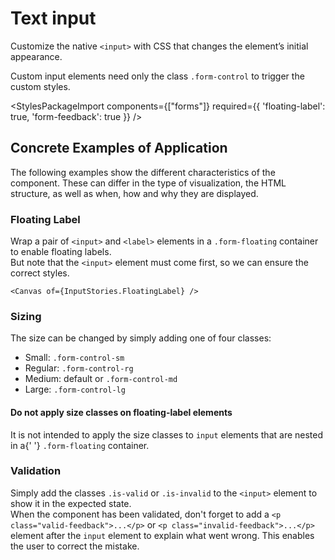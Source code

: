 
<Meta of={InputStories} />

# Text input

<div className="lead">
  Customize the native <code>&lt;input&gt;</code> with CSS that changes the element’s initial
  appearance.
</div>

Custom input elements need only the class `.form-control` to trigger the custom styles.

<Canvas of={InputStories.Default} />
<div className="hide-col-default">
  <Controls of={InputStories.Default} />
</div>

<StylesPackageImport components={["forms"]} required={{ 'floating-label': true, 'form-feedback': true }} />

## Concrete Examples of Application

The following examples show the different characteristics of the component. These can differ in the type of visualization, the HTML structure, as well as when, how and why they are displayed.

### Floating Label

Wrap a pair of `<input>` and `<label>` elements in a `.form-floating` container to enable floating labels.<br/>
But note that the `<input>` element must come first, so we can ensure the correct styles.

    <Canvas of={InputStories.FloatingLabel} />

### Sizing

The size can be changed by simply adding one of four classes:

- Small: `.form-control-sm`
- Regular: `.form-control-rg`
- Medium: default or `.form-control-md`
- Large: `.form-control-lg`

<div className="alert alert-info">
  <h4 className="alert-heading">Do not apply size classes on floating-label elements</h4>
  <div className="mt-0">
    It is not intended to apply the size classes to <code>input</code> elements that are nested in a{' '}
    <code>.form-floating</code> container.
  </div>
</div>

<Canvas of={InputStories.Size} />

### Validation

Simply add the classes `.is-valid` or `.is-invalid` to the `<input>` element to show it in the expected state.<br/>
When the component has been validated, don't forget to add a `<p class="valid-feedback">...</p>` or `<p class="invalid-feedback">...</p>` element after the `input` element to explain what went wrong. This enables the user to correct the mistake.

<Canvas of={InputStories.Validation} />
